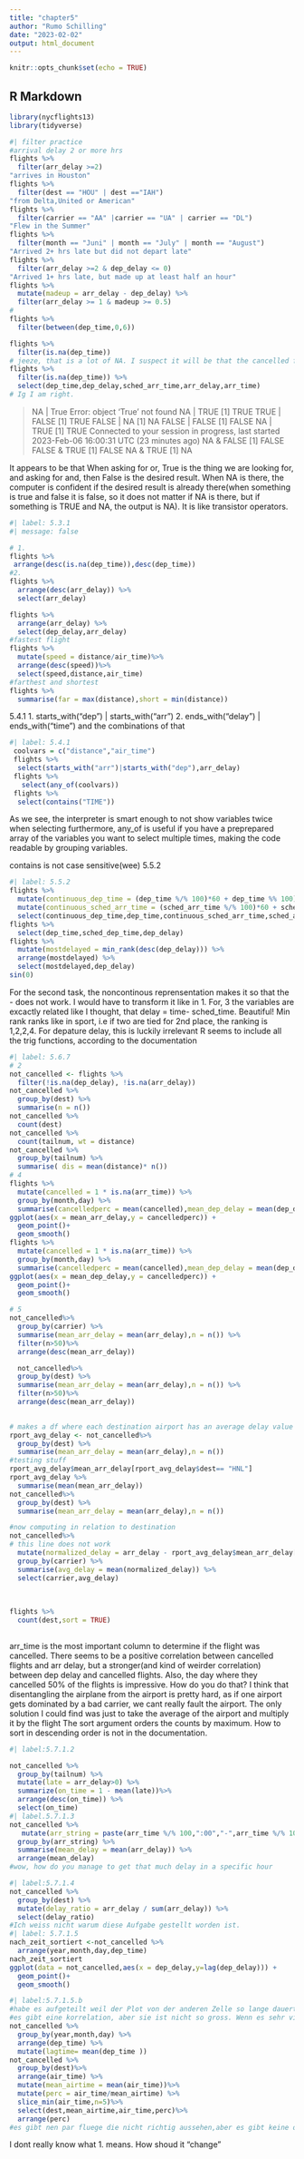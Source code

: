 ```yaml
---
title: "chapter5"
author: "Rumo Schilling"
date: "2023-02-02"
output: html_document
---
```


```r
knitr::opts_chunk$set(echo = TRUE)
```

## R Markdown

```r
library(nycflights13)
library(tidyverse)

```

```r
#| filter practice
#arrival delay 2 or more hrs
flights %>%
  filter(arr_delay >=2)
"arrives in Houston"
flights %>%
  filter(dest == "HOU" | dest =="IAH")
"from Delta,United or American"
flights %>%
  filter(carrier == "AA" |carrier == "UA" | carrier == "DL")
"Flew in the Summer"
flights %>%
  filter(month == "Juni" | month == "July" | month == "August")
"Arrived 2+ hrs late but did not depart late"
flights %>% 
  filter(arr_delay >=2 & dep_delay <= 0)
"Arrived 1+ hrs late, but made up at least half an hour"
flights %>%
  mutate(madeup = arr_delay - dep_delay) %>%
  filter(arr_delay >= 1 & madeup >= 0.5)
#
flights %>%
  filter(between(dep_time,0,6))

flights %>% 
  filter(is.na(dep_time))
# jeeze, that is a lot of NA. I suspect it will be that the cancelled flights
flights %>%
  filter(is.na(dep_time)) %>%
  select(dep_time,dep_delay,sched_arr_time,arr_delay,arr_time)
# Ig I am right.
```
> NA | True
Error: object 'True' not found
> NA | TRUE
[1] TRUE
> TRUE | FALSE
[1] TRUE
> FALSE | NA
[1] NA
> FALSE | FALSE
[1] FALSE
> NA | TRUE
[1] TRUE
Connected to your session in progress, last started 2023-Feb-06 16:00:31 UTC (23 minutes ago)
> NA & FALSE
[1] FALSE
> FALSE & TRUE
[1] FALSE
> NA & TRUE
[1] NA
 
 It appears to be that When asking for or, True is the thing we are looking for, and asking for and, then False is the desired result. When NA is there, the computer is confident if the desired result is already there(when something is true and false it is false, so it does not matter if NA is there, but if something is TRUE and NA, the output is NA). It is like transistor operators.
 
```r
#| label: 5.3.1
#| message: false

# 1.
flights %>% 
 arrange(desc(is.na(dep_time)),desc(dep_time))
#2.
flights %>% 
  arrange(desc(arr_delay)) %>%
  select(arr_delay)

flights %>% 
  arrange(arr_delay) %>%
  select(dep_delay,arr_delay)
#fastest flight
flights %>%
  mutate(speed = distance/air_time)%>%
  arrange(desc(speed))%>%
  select(speed,distance,air_time)
#farthest and shortest
flights %>% 
  summarise(far = max(distance),short = min(distance))
```
 5.4.1
 1. starts_with("dep") | starts_with("arr")
 2. ends_with("delay") | ends_with("time")
 and the combinations of that
 
```r
#| label: 5.4.1
 coolvars = c("distance","air_time")
 flights %>%
  select(starts_with("arr")|starts_with("dep"),arr_delay)
 flights %>%
   select(any_of(coolvars))
 flights %>%
  select(contains("TIME"))
```
As we see, the interpreter is smart enough to not show variables twice when selecting
furthermore, any_of is useful if you have a preprepared array of the variables you want to select multiple times, making the code readable by grouping variables.

contains is not case sensitive(wee)
5.5.2
```r
#| label: 5.5.2
flights %>%
  mutate(continuous_dep_time = (dep_time %/% 100)*60 + dep_time %% 100) %>%
  mutate(continuous_sched_arr_time = (sched_arr_time %/% 100)*60 + sched_arr_time %% 100) %>%
  select(continuous_dep_time,dep_time,continuous_sched_arr_time,sched_arr_time)
flights %>%
  select(dep_time,sched_dep_time,dep_delay)
flights %>%
  mutate(mostdelayed = min_rank(desc(dep_delay))) %>%
  arrange(mostdelayed) %>%
  select(mostdelayed,dep_delay)
sin(0)
```
For the second task, the noncontinous reprensentation makes it so that the - does not work. I
would have to transform it like in 1.
For, 3 the variables are excactly related like I thought, that delay = time- sched_time. Beautiful!
Min rank ranks like in sport, i.e if two are tied for 2nd place, the ranking is 1,2,2,4. For depature delay, this is luckily irrelevant
R seems to include all the trig functions, according to the documentation

```r
#| label: 5.6.7
# 2
not_cancelled <- flights %>% 
  filter(!is.na(dep_delay), !is.na(arr_delay))
not_cancelled %>%
  group_by(dest) %>%
  summarise(n = n())
not_cancelled %>%
  count(dest)
not_cancelled %>% 
  count(tailnum, wt = distance)
not_cancelled %>% 
  group_by(tailnum) %>%
  summarise( dis = mean(distance)* n())
# 4
flights %>%
  mutate(cancelled = 1 * is.na(arr_time)) %>%
  group_by(month,day) %>%
  summarise(cancelledperc = mean(cancelled),mean_dep_delay = mean(dep_delay,na.rm = TRUE),mean_arr_delay = mean(arr_delay,na.rm = TRUE))%>%
ggplot(aes(x = mean_arr_delay,y = cancelledperc)) + 
  geom_point()+
  geom_smooth()
flights %>%
  mutate(cancelled = 1 * is.na(arr_time)) %>%
  group_by(month,day) %>%
  summarise(cancelledperc = mean(cancelled),mean_dep_delay = mean(dep_delay,na.rm = TRUE),mean_dep_delay = mean(dep_delay,na.rm = TRUE))%>%
ggplot(aes(x = mean_dep_delay,y = cancelledperc)) + 
  geom_point()+
  geom_smooth()

# 5
not_cancelled%>%
  group_by(carrier) %>%
  summarise(mean_arr_delay = mean(arr_delay),n = n()) %>%
  filter(n>50)%>%
  arrange(desc(mean_arr_delay))

  not_cancelled%>%
  group_by(dest) %>%
  summarise(mean_arr_delay = mean(arr_delay),n = n()) %>%
  filter(n>50)%>%
  arrange(desc(mean_arr_delay))
  
```
```r
# makes a df where each destination airport has an average delay value
rport_avg_delay <- not_cancelled%>% 
  group_by(dest) %>%
  summarise(mean_arr_delay = mean(arr_delay),n = n())
#testing stuff
rport_avg_delay$mean_arr_delay[rport_avg_delay$dest== "HNL"]
rport_avg_delay %>%
  summarise(mean(mean_arr_delay))
not_cancelled%>%
  group_by(dest) %>%
  summarise(mean_arr_delay = mean(arr_delay),n = n())

#now computing in relation to destination
not_cancelled%>%
# this line does not work
  mutate(normalized_delay = arr_delay - rport_avg_delay$mean_arr_delay[match(dest,rport_avg_delay$dest)]) %>% # this line does not work
  group_by(carrier) %>%
  summarise(avg_delay = mean(normalized_delay)) %>%
  select(carrier,avg_delay)
  
  
  
flights %>%
  count(dest,sort = TRUE) 
    
```
arr_time is the most important column to determine if the flight was cancelled. There seems to be a positive correlation between cancelled flights and arr delay, but a stronger(and kind of weirder correlation) between dep delay and cancelled flights. Also, the day where they cancelled 50% of the flights is impressive. How do you do that? 
I think that disentangling the airplane from the airport is pretty hard, as if one airport gets dominated by a bad carrier, we cant really fault the airport. The only solution I could find was just to take the average of the airport and multiply it by the flight  The sort argument orders the counts by maximum. How to sort in descending order is not in the documentation.
```r
#| label:5.7.1.2

not_cancelled %>%
  group_by(tailnum) %>%
  mutate(late = arr_delay>0) %>%
  summarize(on_time = 1 - mean(late))%>%
  arrange(desc(on_time)) %>%
  select(on_time)
#| label.5.7.1.3
not_cancelled %>%
   mutate(arr_string = paste(arr_time %/% 100,":00","-",arr_time %/% 100,":59")) %>%
  group_by(arr_string) %>%
  summarise(mean_delay = mean(arr_delay)) %>%
  arrange(mean_delay)
#wow, how do you manage to get that much delay in a specific hour
```
```r
#| label:5.7.1.4
not_cancelled %>%
  group_by(dest) %>%
  mutate(delay_ratio = arr_delay / sum(arr_delay)) %>%
  select(delay_ratio)
#Ich weiss nicht warum diese Aufgabe gestellt worden ist.
#| label: 5.7.1.5
nach_zeit_sortiert <-not_cancelled %>%
  arrange(year,month,day,dep_time)
nach_zeit_sortiert
ggplot(data = not_cancelled,aes(x = dep_delay,y=lag(dep_delay))) +
  geom_point()+
  geom_smooth()
```
```r
#| label:5.7.1.5.b
#habe es aufgeteilt weil der Plot von der anderen Zelle so lange dauert.
#es gibt eine korrelation, aber sie ist nicht so gross. Wenn es sehr viel Verspaetung gibt, dann ist der vorhergegangene Flug definitiv nicht schuld.
not_cancelled %>%
  group_by(year,month,day) %>%
  arrange(dep_time) %>%
  mutate(lagtime= mean(dep_time ))
not_cancelled %>%
  group_by(dest)%>%
  arrange(air_time) %>%
  mutate(mean_airtime = mean(air_time))%>%
  mutate(perc = air_time/mean_airtime) %>%
  slice_min(air_time,n=5)%>%
  select(dest,mean_airtime,air_time,perc)%>%
  arrange(perc)
#es gibt nen par fluege die nicht richtig aussehen,aber es gibt keine offentsichtlichen errors
```

I dont really know what 1. means. How shoud it "change"